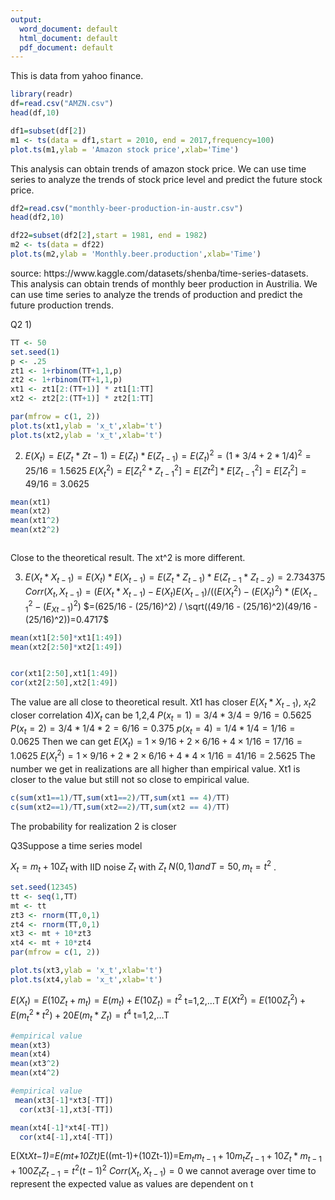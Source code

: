 ---
output:
  word_document: default
  html_document: default
  pdf_document: default
---

This is data from yahoo finance.
```{r}
library(readr)
df=read.csv("AMZN.csv")
head(df,10)

```
```{r}
df1=subset(df[2])
m1 <- ts(data = df1,start = 2010, end = 2017,frequency=100)
plot.ts(m1,ylab = 'Amazon stock price',xlab='Time')
```
This analysis can obtain trends of amazon stock price. We can use time series to analyze the trends of stock price level and predict the future stock price.
```{r}
df2=read.csv("monthly-beer-production-in-austr.csv")
head(df2,10)
```
```{r}

df22=subset(df2[2],start = 1981, end = 1982)
m2 <- ts(data = df22)
plot.ts(m2,ylab = 'Monthly.beer.production',xlab='Time')
```
source: https://www.kaggle.com/datasets/shenba/time-series-datasets. This analysis can obtain trends of monthly beer production in Austrilia. We can use time series to analyze the trends of production and predict the future production trends.


Q2
1)
```{r}

TT <- 50
set.seed(1)
p <- .25
zt1 <- 1+rbinom(TT+1,1,p)
zt2 <- 1+rbinom(TT+1,1,p)
xt1 <- zt1[2:(TT+1)] * zt1[1:TT]
xt2 <- zt2[2:(TT+1)] * zt2[1:TT]

par(mfrow = c(1, 2))
plot.ts(xt1,ylab = 'x_t',xlab='t')
plot.ts(xt2,ylab = 'x_t',xlab='t')

```
2)
$E(X_t)=E(Z_t*Z{t-1})=E(Z_t)*E(Z_{t-1})=E(Z_t)^2= (1*3/4+2*1/4)^2=25/16=1.5625$
$E(X_t^2)=E[Z_t^2* Z_{t-1}^2]=E[Zt^2]*E[Z_{t-1}^2]=E[Z_t^2]=49/16=3.0625$
```{r}
mean(xt1)
mean(xt2)
mean(xt1^2)
mean(xt2^2)



```
Close to the theoretical result. The xt^2 is more different. 

3)
$E(X_t*X_{t−1})=E(X_t)*E(X_{t-1})=E(Z_t*Z_{t−1})*E(Z_{t-1}*Z_{t−2})= 2.734375$
$Corr(X_t, X_{t−1})=(E(X_t*X_{t−1}) − E(X_t)E(X_{t−1})/((E(X_t^2) − (E(X_t)^2)*(E(X_{t−1}^2 − (E_{Xt−1})^2)$
$=(625/16 - (25/16)^2) / \sqrt((49/16 - (25/16)^2)(49/16 - (25/16)^2))=0.4717$
```{r}

mean(xt1[2:50]*xt1[1:49])
mean(xt2[2:50]*xt2[1:49])


cor(xt1[2:50],xt1[1:49])
cor(xt2[2:50],xt2[1:49])

```

The value are all close to theoretical result. Xt1 has closer $E(X_t*X_{t−1})$, $x_t2$ closer correlation 
4)$X_t$ can be 1,2,4
$P(x_t=1)=3/4*3/4=9/16=0.5625$
$P(x_t=2)=3/4*1/4*2=6/16=0.375$
$p(x_t=4)=1/4*1/4=1/16=0.0625$
Then we can get
$E(X_t) = 1 × 9/16 + 2 × 6/16 + 4 ×1/16= 17/16=1.0625$
$E(X_t^2) = 1 × 9/16 + 2*2 × 6/16 + 4*4 ×1/16= 41/16=2.5625$
The number we get in realizations are all higher than empirical value. Xt1 is closer to the value but still not so close to empirical value. 
```{r}
c(sum(xt1==1)/TT,sum(xt1==2)/TT,sum(xt1 == 4)/TT)
c(sum(xt2==1)/TT,sum(xt2==2)/TT,sum(xt2 == 4)/TT)
```
The probability for realization 2 is closer  

Q3Suppose a time series model

$X_t=m_t+10Z_t$ with IID noise $Z_t$ with $Z_t~N (0,1) and T=50, m_t=t^2$
.
```{r}
set.seed(12345)
tt <- seq(1,TT) 
mt <- tt 
zt3 <- rnorm(TT,0,1) 
zt4 <- rnorm(TT,0,1) 
xt3 <- mt + 10*zt3
xt4 <- mt + 10*zt4
par(mfrow = c(1, 2))

plot.ts(xt3,ylab = 'x_t',xlab='t')
plot.ts(xt4,ylab = 'x_t',xlab='t')
```
$E(X_t)=E(10Z_t+m_t)=E(m_t)+E(10Z_t)=t^2$   t=1,2,...T
$E(Xt^2)=E(100Z_t^2)+E(m_t^2*t^2)+20E(m_t*Z_t)=t^4$ t=1,2,...T
```{r}
#empirical value
mean(xt3)
mean(xt4)
mean(xt3^2)
mean(xt4^2)
```

```{r}
#empirical value
 mean(xt3[-1]*xt3[-TT])
  cor(xt3[-1],xt3[-TT])

mean(xt4[-1]*xt4[-TT])
  cor(xt4[-1],xt4[-TT])
```
E(Xt*Xt−1)=E(mt+10Zt)*E((mt-1)+(10Zt-1))=E$m_tm_{t-1}+10m_tZ_{t-1}+10Z_t*m_{t-1}+100Z_tZ_{t-1}=t^2(t-1)^2$
$Corr(X_t, X_{t−1})=0$
we cannot average over time to represent the expected value as values are dependent on t

